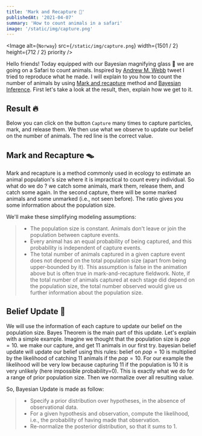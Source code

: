 ```yaml
---
title: 'Mark and Recapture 🦘'
publishedAt: '2021-04-07'
summary: 'How to count animals in a safari'
image: '/static/img/capture.png'
---
```


<Image
  alt={`Norway`}
  src={`/static/img/capture.png`}
  width={1501 / 2}
  height={712 / 2}
  priority
/>

Hello friends! Today equipped with our Bayesian magnifying glass 🔎 we are going on a Safari to count animals. Inspired by [Andrew M. Webb](https://twitter.com/AndrewM_Webb/status/1212673397106388992) tweet I tried to reproduce what he made. I will explain to you how to count the number of animals by using [Mark and recapture](https://en.wikipedia.org/wiki/Mark_and_recapture) method and [Bayesian Inference](https://en.wikipedia.org/wiki/Bayesian_inference). First let's take a look at the result, then, explain how we get to it.

## Result 🔥

Below you can click on the button `Capture` many times to capture particles, mark, and release them. We then use what we observe to update our belief on the number of animals. The red line is the correct value.


## Mark and Recapture 🪤

Mark and recapture is a method commonly used in ecology to estimate an animal population's size where it is impractical to count every individual. So what do we do ? we catch some animals, mark them, release them, and catch some again. In the second capture, there will be some marked animals and some unmarked (i.e., not seen before). The ratio gives you some information about the population size.

We'll make these simplifying modeling assumptions:

> * The population size is constant. Animals don't leave or join the population between capture events.
> * Every animal has an equal probability of being captured, and this probability is independent of capture events.
> * The total number of animals captured in a given capture event does not depend on the total population size (apart from being upper-bounded by it). This assumption is false in the animation above but is often true in mark-and-recapture fieldwork. Note, if the total number of animals captured at each stage did depend on the population size, the total number observed would give us further information about the population size.

## Belief Update 🤔

We will use the information of each capture to update our belief on the population size. Bayes Theorem is the main part of this update. Let's explain with a simple example. Imagine we thought that the population size is $pop=10$. we make our capture, and get 11 animals in our first try. bayesian belief update will update our belief using this rules: belief on $pop=10$ is multiplied by the likelihood of catching 11 animals if the $pop=10$. For our example the likelihood will be very low because capturing 11 if the population is 10 it is very unlikely (here impossible probability=0). This is exactly what we do for a range of prior population size. Then we normalize over all resulting value.

So, Bayesian Update is made as follow:

> * Specify a prior distribution over hypotheses, in the absence of observational data.
> * For a given hypothesis and observation, compute the likelihood, i.e., the probability of having made that observation.
> * Re-normalize the posterior distribution, so that it sums to 1.
